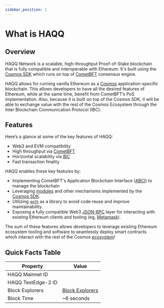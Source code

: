 ```yaml
---
sidebar_position: 1
---
```



# What is HAQQ

## Overview

HAQQ Network is a scalable, high-throughput Proof-of-Stake blockchain that is fully compatible and
interoperable with Ethereum. It's built using the [Cosmos SDK](https://github.com/cosmos/cosmos-sdk/) which runs on top
of [CometBFT](https://github.com/cometbft/cometbft) consensus engine.

HAQQ allows for running vanilla Ethereum as a [Cosmos](https://cosmos.network/)
application-specific blockchain. This allows developers to have all the desired features of
Ethereum, while at the same time, benefit from CometBFT’s PoS implementation. Also, because it is
built on top of the Cosmos SDK, it will be able to exchange value with the rest of the Cosmos
Ecosystem through the Inter Blockchain Communication Protocol (IBC).

## Features

Here’s a glance at some of the key features of HAQQ:

- Web3 and EVM compatibility
- High throughput via [CometBFT](https://github.com/cometbft/cometbft)
- Horizontal scalability via [IBC](https://cosmos.network/ibc)
- Fast transaction finality

HAQQ enables these key features by:

- Implementing CometBFT's Application Blockchain Interface ([ABCI](https://docs.cometbft.com/v0.37/spec/abci/)) to manage the blockchain
- Leveraging [modules](https://docs.cosmos.network/master/building-modules/intro.html) and other mechanisms implemented by the [Cosmos SDK](https://docs.cosmos.network/).
- Utilizing [`geth`](https://github.com/ethereum/go-ethereum) as a library to avoid code reuse and improve maintainability.
- Exposing a fully compatible Web3 [JSON-RPC](../develop/api/ethereum-json-rpc) layer for interacting with existing Ethereum clients and tooling (eg, [Metamask](../user-guides/connect-your-wallet/metamask)).

The sum of these features allows developers to leverage existing Ethereum ecosystem tooling and
software to seamlessly deploy smart contracts which interact with the rest of the Cosmos
[ecosystem](https://cosmos.network/ecosystem)!

## Quick Facts Table

| Property           | Value                                              |
| ------------------ | -------------------------------------------------- |
| HAQQ Mainnet ID    | <ChainConfigValue chain="main" keyword="chainId"/> |
| HAQQ TestEdge-2 ID | <ChainConfigValue chain="test" keyword="chainId"/> |
| Block Explorers    | [Block Explorers](../explorers)                    |
| Block Time         | ~6 seconds                                         |

